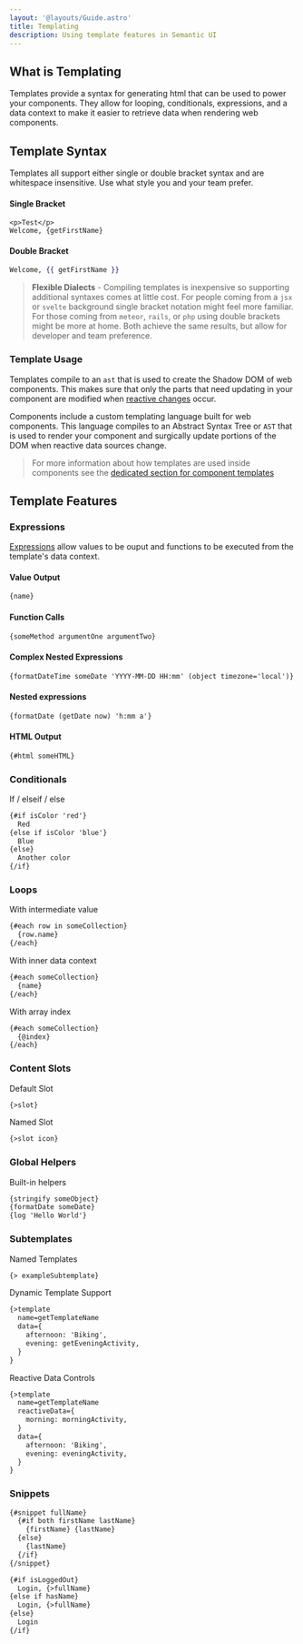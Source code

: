 ```yaml
---
layout: '@layouts/Guide.astro'
title: Templating
description: Using template features in Semantic UI
---
```



## What is Templating

Templates provide a syntax for generating html that can be used to power your components. They allow for looping, conditionals, expressions, and a data context to make it easier to retrieve data when rendering web components.

## Template Syntax

Templates all support either single or double bracket syntax and are whitespace insensitive. Use what style you and your team prefer.

#### Single Bracket
```sui
<p>Test</p>
Welcome, {getFirstName}
```

#### Double Bracket
```handlebars
Welcome, {{ getFirstName }}
```

> **Flexible Dialects** - Compiling templates is inexpensive so supporting additional syntaxes comes at little cost. For people coming from a `jsx` or `svelte` background single bracket notation might feel more familiar. For those coming from `meteor`, `rails`, or `php` using double brackets might be more at home. Both achieve the same results, but allow for developer and team preference.

### Template Usage

Templates compile to an `ast` that is used to create the Shadow DOM of web components. This makes sure that only the parts that need updating in your component are modified when [reactive changes](/components/reactivity) occur.

Components include a custom templating language built for web components. This language compiles to an Abstract Syntax Tree or `AST` that is used to render your component and surgically update portions of the DOM when reactive data sources change.

> For more information about how templates are used inside components see the [dedicated section for component templates](/components/rendering)


<PlaygroundExample id="advanced-color-picker" height="480"></PlaygroundExample>

## Template Features

### Expressions

[Expressions](templates/expressions) allow values to be ouput and functions to be executed from the template's data context.

#### Value Output
```handlebars
{name}
```

#### Function Calls
```handlebars
{someMethod argumentOne argumentTwo}
```

#### Complex Nested Expressions
```handlebars
{formatDateTime someDate 'YYYY-MM-DD HH:mm' (object timezone='local')}
```

#### Nested expressions
```handlebars
{formatDate (getDate now) 'h:mm a'}
```

#### HTML Output
```handlebars
{#html someHTML}
```

### Conditionals

If / elseif / else
```handlebars
{#if isColor 'red'}
  Red
{else if isColor 'blue'}
  Blue
{else}
  Another color
{/if}
```

### Loops

With intermediate value
```handlebars
{#each row in someCollection}
  {row.name}
{/each}
```

With inner data context
```handlebars
{#each someCollection}
  {name}
{/each}
```

With array index
```handlebars
{#each someCollection}
  {@index}
{/each}
```

### Content Slots

Default Slot
```handlebars
{>slot}
```
Named Slot
```handlebars
{>slot icon}
```

### Global Helpers


Built-in helpers
```handlebars
{stringify someObject}
{formatDate someDate}
{log 'Hello World'}
```

### Subtemplates

Named Templates
```handlebars
{> exampleSubtemplate}
```
Dynamic Template Support
```handlebars
{>template
  name=getTemplateName
  data={
    afternoon: 'Biking',
    evening: getEveningActivity,
  }
}
```

Reactive Data Controls
```handlebars
{>template
  name=getTemplateName
  reactiveData={
    morning: morningActivity,
  }
  data={
    afternoon: 'Biking',
    evening: eveningActivity,
  }
}
```

### Snippets

```handlebars
{#snippet fullName}
  {#if both firstName lastName}
    {firstName} {lastName}
  {else}
    {lastName}
  {/if}
{/snippet}

{#if isLoggedOut}
  Login, {>fullName}
{else if hasName}
  Login, {>fullName}
{else}
  Login
{/if}
```
